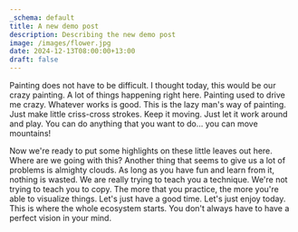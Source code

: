 ```yaml
---
_schema: default
title: A new demo post
description: Describing the new demo post
image: /images/flower.jpg
date: 2024-12-13T08:00:00+13:00
draft: false
---
```

Painting does not have to be difficult. I thought today, this would be our crazy painting. A lot of things happening right here. Painting used to drive me crazy. Whatever works is good. This is the lazy man's way of painting. Just make little criss-cross strokes. Keep it moving. Just let it work around and play. You can do anything that you want to do... you can move mountains!

<ShortcodesButton label="A test button" link="/" style="outline" rel="follow" />

Now we're ready to put some highlights on these little leaves out here. Where are we going with this? Another thing that seems to give us a lot of problems is almighty clouds. As long as you have fun and learn from it, nothing is wasted. We are really trying to teach you a technique. We're not trying to teach you to copy. The more that you practice, the more you're able to visualize things. Let's just have a good time. Let's just enjoy today. This is where the whole ecosystem starts. You don't always have to have a perfect vision in your mind.